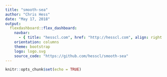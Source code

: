 ```yaml
---
title: "smooth-sea"
author: "Chris Hess"
date: "May 17, 2018"
output: 
  flexdashboard::flex_dashboard:
    navbar:
      - { title: "hesscl.com", href: "http://hesscl.com", align: right }
    orientation: columns
    theme: bootstrap
    logo: logo.svg
    source_code: "https://github.com/hesscl/smooth-sea"
---
```


```r
knitr::opts_chunk$set(echo = TRUE)
```

